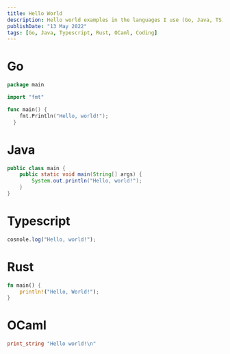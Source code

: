 ```yaml
---
title: Hello World
description: Hello world examples in the languages I use (Go, Java, TS) and that I am learning for fun (Rust, Ocaml).
publishDate: "13 May 2022"
tags: [Go, Java, Typescript, Rust, OCaml, Coding]
---
```


# Go
```go
package main

import "fmt"

func main() {
    fmt.Println("Hello, world!");
  }
```

# Java
```java
public class main {
  	public static void main(String[] args) {
      	System.out.println("Hello, world!");
    }
}
```

# Typescript
```ts
cosnole.log("Hello, world!");
```


# Rust
```rs
fn main() {
	println!("Hello, World!");
}
```

# OCaml
```ml
print_string "Hello world!\n"
```
